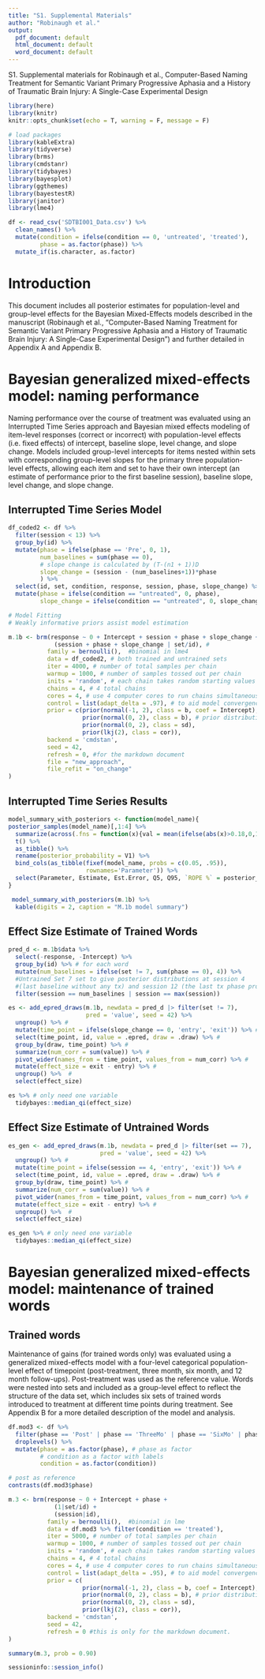 ```yaml
---
title: "S1. Supplemental Materials"
author: "Robinaugh et al."
output:
  pdf_document: default
  html_document: default
  word_document: default
---
```


S1. Supplemental materials for Robinaugh et al., Computer-Based Naming Treatment for Semantic Variant Primary Progressive Aphasia and a History of Traumatic Brain Injury: A Single-Case Experimental Design

```r
library(here)
library(knitr)
knitr::opts_chunk$set(echo = T, warning = F, message = F)
```

```r
# load packages
library(kableExtra)
library(tidyverse)
library(brms)
library(cmdstanr)
library(tidybayes)
library(bayesplot)
library(ggthemes)
library(bayestestR)
library(janitor)
library(lme4)
```

```r
df <- read_csv('SDTBI001_Data.csv') %>%
  clean_names() %>%
  mutate(condition = ifelse(condition == 0, 'untreated', 'treated'),
         phase = as.factor(phase)) %>%
  mutate_if(is.character, as.factor) 

```

# Introduction
 
This document includes all posterior estimates for population-level and group-level effects for the Bayesian Mixed-Effects models described in the manuscript (Robinaugh et al., "Computer-Based Naming Treatment for Semantic Variant Primary Progressive Aphasia and a History of Traumatic Brain Injury: A Single-Case Experimental Design") and further detailed in Appendix A and Appendix B.

# Bayesian generalized mixed-effects model: naming performance

Naming performance over the course of treatment was evaluated using an Interrupted Time Series approach and Bayesian mixed effects modeling of item-level responses (correct or incorrect) with population-level effects (i.e. fixed effects) of intercept, baseline slope, level change, and slope change. Models included group-level intercepts for items nested within sets with corresponding group-level slopes for the primary three population-level effects, allowing each item and set to have their own intercept (an estimate of performance prior to the first baseline session), baseline slope, level change, and slope change.

## Interrupted Time Series Model

```r
df_coded2 <- df %>%
  filter(session < 13) %>%
  group_by(id) %>%
  mutate(phase = ifelse(phase == 'Pre', 0, 1),
         num_baselines = sum(phase == 0),
         # slope change is calculated by (T-(n1 + 1))D
         slope_change = (session - (num_baselines+1))*phase
         ) %>%
  select(id, set, condition, response, session, phase, slope_change) %>%
  mutate(phase = ifelse(condition == "untreated", 0, phase),
         slope_change = ifelse(condition == "untreated", 0, slope_change))

```

```r
# Model Fitting
# Weakly informative priors assist model estimation

m.1b <- brm(response ~ 0 + Intercept + session + phase + slope_change + 
             (session + phase + slope_change | set/id), # 
           family = bernoulli(),  #binomial in lme4
           data = df_coded2, # both trained and untrained sets
           iter = 4000, # number of total samples per chain
           warmup = 1000, # number of samples tossed out per chain
           inits = 'random', # each chain takes random starting values
           chains = 4, # 4 total chains
           cores = 4, # use 4 computer cores to run chains simultaneously
           control = list(adapt_delta = .97), # to aid model convergence
           prior = c(prior(normal(-1, 2), class = b, coef = Intercept),
                     prior(normal(0, 2), class = b), # prior distributions
                     prior(normal(0, 2), class = sd),
                     prior(lkj(2), class = cor)),
           backend = 'cmdstan',
           seed = 42,
           refresh = 0, #for the markdown document 
           file = "new_approach",
           file_refit = "on_change"
)

```

## Interrupted Time Series Results

```r

model_summary_with_posteriors <- function(model_name){
posterior_samples(model_name)[,1:4] %>%
  summarize(across(.fns = function(x){val = mean(ifelse(abs(x)>0.18,0,1))})) %>%
  t() %>%
  as_tibble() %>%
  rename(posterior_probability = V1) %>%
  bind_cols(as_tibble(fixef(model_name, probs = c(0.05, .95)),
                      rownames='Parameter')) %>%
  select(Parameter, Estimate, Est.Error, Q5, Q95, `ROPE %` = posterior_probability) 
} 

 model_summary_with_posteriors(m.1b) %>%
  kable(digits = 2, caption = "M.1b model summary")
```

## Effect Size Estimate of Trained Words

```r
pred_d <- m.1b$data %>%
  select(-response, -Intercept) %>% 
  group_by(id) %>% # for each word
  mutate(num_baselines = ifelse(set != 7, sum(phase == 0), 4)) %>% 
  #Untrained Set 7 set to give posterior distributions at session 4 
  #(last baseline without any tx) and session 12 (the last tx phase probe)
  filter(session == num_baselines | session == max(session))

es <- add_epred_draws(m.1b, newdata = pred_d |> filter(set != 7), 
                      pred = 'value', seed = 42) %>% 
  ungroup() %>% #
  mutate(time_point = ifelse(slope_change == 0, 'entry', 'exit')) %>% #
  select(time_point, id, value = .epred, draw = .draw) %>% #
  group_by(draw, time_point) %>% #
  summarize(num_corr = sum(value)) %>% #
  pivot_wider(names_from = time_point, values_from = num_corr) %>% # 
  mutate(effect_size = exit - entry) %>% #
  ungroup() %>%  # 
  select(effect_size)

es %>% # only need one variable
  tidybayes::median_qi(effect_size)

```

## Effect Size Estimate of Untrained Words

```r
es_gen <- add_epred_draws(m.1b, newdata = pred_d |> filter(set == 7), 
                          pred = 'value', seed = 42) %>% 
  ungroup() %>% #
  mutate(time_point = ifelse(session == 4, 'entry', 'exit')) %>% # 
  select(time_point, id, value = .epred, draw = .draw) %>% #
  group_by(draw, time_point) %>% #
  summarize(num_corr = sum(value)) %>% #
  pivot_wider(names_from = time_point, values_from = num_corr) %>% # 
  mutate(effect_size = exit - entry) %>% #
  ungroup() %>%  # 
  select(effect_size)

es_gen %>% # only need one variable
  tidybayes::median_qi(effect_size)
```

# Bayesian generalized mixed-effects model: maintenance of trained words
## Trained words

Maintenance of gains (for trained words only) was evaluated using a generalized mixed-effects model with a four-level categorical population-level effect of timepoint (post-treatment, three month, six month, and 12 month follow-ups). Post-treatment was used as the reference value. Words were nested into sets and included as a group-level effect to reflect the structure of the data set, which includes six sets of trained words introduced to treatment at different time points during treatment. See Appendix B for a more detailed description of the model and analysis.

```r
df.mod3 <- df %>%
  filter(phase == 'Post' | phase == 'ThreeMo' | phase == 'SixMo' | phase == 'TwelveMo') %>% # only post and threemo timepoints
  droplevels() %>%
  mutate(phase = as.factor(phase), # phase as factor
         # condition as a factor with labels
         condition = as.factor(condition)) 

# post as reference 
contrasts(df.mod3$phase)
```

``` r
m.3 <- brm(response ~ 0 + Intercept + phase +
             (1|set/id) +
             (session|id),
           family = bernoulli(),  #binomial in lme
           data = df.mod3 %>% filter(condition == 'treated'),
           iter = 5000, # number of total samples per chain
           warmup = 1000, # number of samples tossed out per chain
           inits = 'random', # each chain takes random starting values
           chains = 4, # 4 total chains
           cores = 4, # use 4 computer cores to run chains simultaneously,
           control = list(adapt_delta = .95), # to aid model convergence
           prior = c(
                     prior(normal(-1, 2), class = b, coef = Intercept),
                     prior(normal(0, 2), class = b), # prior distributions!
                     prior(normal(0, 2), class = sd),
                     prior(lkj(2), class = cor)),
           backend = 'cmdstan',
           seed = 42,
           refresh = 0 #this is only for the markdown document. 
)


```

```r
summary(m.3, prob = 0.90)
```

```r
sessioninfo::session_info() 
```

